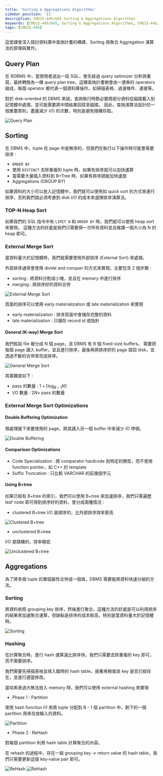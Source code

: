 ```yaml
---
title: 'Sorting & Aggregations Algorithms'
sidebar_position: '11'
description: CMU15-445/645 Sorting & Aggregations Algorithms
keywords: [CMU15-445/645, Sorting & Aggregations Algorithms, CMU15-445/645 筆記]
tags: [CMU15-445]
---
```


<head>
  <title>CMU 15-445 Sorting & Aggregations Algorithms</title>
</head>

這堂課會深入探討資料庫中查詢計畫的構建、Sorting 與聚合 Aggregation 演算法的原理與實作。

## Query Plan

在 RDBMS 中，當使用者送出一段 SQL，會先經過 query optimizer 分析與重寫，最終轉換為一棵 query plan tree，這棵查詢計畫樹會由一連串的 operators 組成，每個 operator 都代表一個資料庫操作，如掃描表格、過濾條件、連接等。

對於 disk-oriented 的 DBMS 來說，查詢執行時勢必要將部分資料從磁碟載入到記憶體中處理，並可能需要將中間結果回寫至磁碟。
因此，查詢演算法設計的一個重要原則，盡量減少 I/O 的次數，特別是避免隨機存取。

![Query Plan](/img/cmu15-445/c10/image.png)

## Sorting

在 DBMS 中，tuple 在 page 中是無序的，但我們在執行以下操作時可能會需要排序 :

- `ORDER BY`
- 使用 `DISTINCT` 去除重複的 tuple 時，如果有排序就可以加快運算
- 當需要大量插入資料到 B+Tree 時，如果有排序就能加快速度
- Aggregations (GROUP BY)

如果資料的大小可以放入記憶體中，我們就可以使用如 quick sort 的方式來進行排序，否則我們就必須考慮到 disk I/O 的成本來選擇排序演算法。

### TOP-N Heap Sort

如果我們的 SQL 指令中有 `LIMIT N` 和 `ORDER BY` 時，我們就可以使用 heap sort 來實現。
這種方法的好處是我們只需要掃一次所有資料並且維護一個大小為 N 的 heap 即可。

### External Merge Sort

當資料量大於記憶體時，我們就需要使用外部排序 (External Sort) 來處理。

外部排序通常會使用 divide and conquer 的方式來實現，主要包含 2 個步驟 :

- sorting : 將資料分割成小塊，並且在 memory 中進行排序
- merging : 將排序好的資料合併

![External Merge Sort](/img/cmu15-445/c10/image-1.png)

頁面的排序可以使用 early materialization 或 late materialization 來實現

- early materialization : 排序頁面中會儲存完整的資料
- late materialization : 只儲存 record id 或指針

#### General (K-way) Merge Sort

我們假設 file 被分成 N 個 page，且 DBMS 有 B 個 fixed-size buffers。
需要把每個 page 讀入 buffer，並且進行排序，最後再將排序好的 page 寫回 disk，並透過不斷的合併來完成排序。

![General Merge Sort](/img/cmu15-445/c10/image-2.png)

其複雜度如下 :

- pass 的數量 : $1 + \lceil \log_{B-1} N \rceil$
- I/O 數量 : $2N \times$ pass 的數量

### External Merge Sort Optimizations

#### Double Buffering Optimization

預處理接下來要使用的 page，將其讀入另一個 buffer 中來減少 IO 停頓。

![Double Buffering](/img/cmu15-445/c10/image-3.png)

#### Comparison Optimizations

- Code Specialization : 將 comparator hardcode 到特定的類型，而不使用 function pointer，如 C++ 的 template
- Suffix Truncation : 只比較 VARCHAR 的前幾個字元

#### Using B+tree

如果已經有 B+tree 的索引，我們可以使用 B+tree 來加速排序，我們只需遍歷 leaf node 即可得到排序好的資料，會分成兩種情況 :

- clustered B+tree
  I/O 是順序的，比外部排序效率更高

![Clustered B+tree](/img/cmu15-445/c10/image-4.png)

- unclustered B+tree

I/O 是隨機的，效率極低

![Unclustered B+tree](/img/cmu15-445/c10/image-5.png)

## Aggregations

為了將多個 tuple 的單個屬性合併成一個值，DBMS 需要能將資料快速分組的方法。

### Sorting

將資料依照 grouping key 排序，然後進行聚合，這種方法的好處是可以利用排序的結果來加速聚合運算，但缺點是排序的成本較高，特別是當資料量大於記憶體時。

![Sorting](/img/cmu15-445/c10/image-6.png)

### Hashing

在計算聚合時，進行 hash 運算遠比排序快，我們只需要去除重複的 key 即可，而不需要排序。

我們需要先掃描表格並填入臨時的 hash table，接著再檢查該 key 是否已經存在，並進行適當修改。

當哈希表過大無法放入 memory 時，我們可以使用 external hashing 來實現

- Phase 1 : Partition

使用 hash function h1 來將 tuple 分配到 B - 1 個 partition 中，剩下的一個 partition 用來存放輸入的資料。

![Partition](/img/cmu15-445/c10/image-7.png)

- Phase 2 : ReHash

對每個 partition 利用 hash table 計算聚合的內容。

在 rehash 的過程中，存在一組 grouping key -> return value 的 hash table，我們只需要更新這個 key-value pair 即可。

![ReHash](/img/cmu15-445/c10/image-8.png)
![ReHash](/img/cmu15-445/c10/image-9.png)
